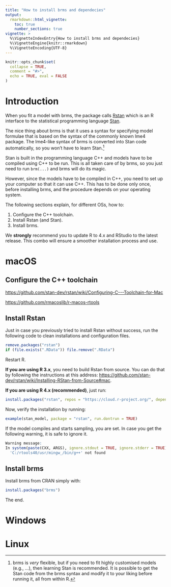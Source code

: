```yaml
---
title: "How to install brms and dependecies"
output:
  rmarkdown::html_vignette:
    toc: true
    number_sections: true
vignette: >
  %\VignetteIndexEntry{How to install brms and dependecies}
  %\VignetteEngine{knitr::rmarkdown}
  %\VignetteEncoding{UTF-8}
---
```


```r
knitr::opts_chunk$set(
  collapse = TRUE,
  comment = "#>",
  echo = TRUE, eval = FALSE
)
```

# Introduction

When you fit a model with brms, the package calls [Rstan](https://mc-stan.org/users/interfaces/rstan) which is an R interface to the statistical programming language [Stan](https://mc-stan.org).

The nice thing about brms is that it uses a syntax for specifying model formulae that is based on the syntax of the commonly known lme4 package.
The lme4-like syntax of brms is converted into Stan code automatically, so you won't have to learn Stan.^[brms is *very* flexible, but if you need to fit highly customised models (e.g., ...), then learning Stan is recommended. It is possible to get the Stan code from the brms syntax and modify it to your liking before running it, all from within R.]

Stan is built in the programming language C++ and models have to be compiled using C++ to be run.
This is all taken care of by brms, so you just need to run `brm(...)` and brms will do its magic.

However, since the models have to be compiled in C++, you need to set up your computer so that it can use C++.
This has to be done only once, before installing brms, and the procedure depends on your operating system.

The following sections explain, for different OSs, how to:

1. Configure the C++ toolchain.
2. Install Rstan (and Stan).
3. Install brms.

We **strongly** recommend you to update R to 4.x and RStudio to the latest release.
This combo will ensure a smoother installation process and use.

# macOS

## Configure the C++ toolchain

<https://github.com/stan-dev/rstan/wiki/Configuring-C---Toolchain-for-Mac>

<https://github.com/rmacoslib/r-macos-rtools>

## Install Rstan

Just in case you previously tried to install Rstan without success, run the following code to clean installations and configuration files.

```r
remove.packages("rstan")
if (file.exists(".RData")) file.remove(".RData")
```

Restart R.

**If you are using R 3.x**, you need to build Rstan from source.
You can do that by following the instructions at this address: <https://github.com/stan-dev/rstan/wiki/Installing-RStan-from-Source#mac>.

**If you are using R 4.x (recommended)**, just run:

```r
install.packages("rstan", repos = "https://cloud.r-project.org/", dependencies = TRUE)
```

Now, verify the installation by running:

```r
example(stan_model, package = "rstan", run.dontrun = TRUE)
```

If the model compiles and starts sampling, you are set.
In case you get the following warning, it is safe to ignore it.

```r
Warning message:
In system(paste(CXX, ARGS), ignore.stdout = TRUE, ignore.stderr = TRUE) :
  'C:/rtools40/usr/mingw_/bin/g++' not found
```

## Install brms

Install brms from CRAN simply with:

```r
install.packages("brms")
```

The end.

# Windows

# Linux
